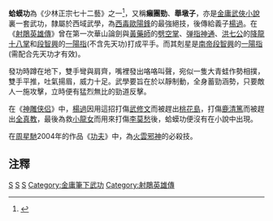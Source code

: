
{{金庸武功
|名称=蛤蟆功
|小说=《[[射雕英雄传|射雕英雄传]]》<br />《[[神雕侠侣|神雕侠侣]]》
|门派=[[白駝山莊|白駝山莊]]
|类型=內功
|创始人=[[歐陽鋒|歐陽鋒]]
|人物=[[歐陽鋒|歐陽鋒]]<br />[[楊過|楊過]]
|修行=不詳
}}

'''蛤蟆功'''為《少林正宗七十二藝》之一<ref name="少林正宗七十二藝">{{cite book |author=德虔、素法、勤炎、勤龍|title=《少林正宗七十二藝》 |date=2004-01-01|publisher=大展出版社|location=台灣|language=zh-hant |isbn=9574682633}}</ref>，又稱'''癩團勁'''、'''舉墩子'''，亦是[[金庸武俠小說|金庸武俠小說]]裏一套武功，隸屬於西域武學，為[[西毒|西毒]][[歐陽鋒|歐陽鋒]]的最強絕技，後傳給義子[[楊過|楊過]]。在《[[射鵰英雄傳|射鵰英雄傳]]》曾在第一次華山論劍與[[黃藥師|黃藥師]]的[[劈空掌|劈空掌]]、[[弹指神通|弹指神通]]、[[洪七公|洪七公]]的[[降龍十八掌|降龍十八掌]]和[[段智興_(金庸)|段智興]]的[[一陽指|一陽指]](不含先天功)打成平手。而其剋星是[[南帝|南帝]][[段智興_(金庸)|段智興]]的[[一陽指|一陽指]](需配合先天功才有效)。

發功時蹲在地下，雙手彎與肩齊，嘴裡發出咯咯叫聲，宛似一隻大青蛙作勢相撲，雙手平推，吐氣揚眉，威力十足。武學要旨在於以靜制動，全身蓄勁涵勢，只要敵人一施攻擊，立時便有猛烈無比的勁道反擊。

在《[[神雕侠侣|神雕侠侣]]》中，[[楊過|楊過]]因用這招打傷[[武修文|武修文]]而被趕出[[桃花島|桃花島]]，打傷[[鹿清篤|鹿清篤]]而被趕出[[全真教|全真教]]，最後為救[[小龍女|小龍女]]而用來打傷[[李莫愁|李莫愁]]後，蛤蟆功便沒有在小說中出現。

在[[周星馳|周星馳]]2004年的作品《[[功夫_(电影)|功夫]]》中，為[[火雲邪神|火雲邪神]]的必殺技。

==注釋==
{{reflist}}
{{少林寺}}
[[Category:中国武术|S]]
[[Category:小說創作|S]]
[[Category:少林|S]]
[[Category:金庸筆下武功|Category:金庸筆下武功]]
[[Category:射鵰英雄傳|Category:射鵰英雄傳]]